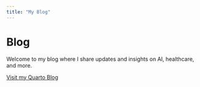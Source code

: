 ```yaml
---
title: "My Blog"
---
```


# Blog

Welcome to my blog where I share updates and insights on AI, healthcare, and more.

[Visit my Quarto Blog](https://lukmanaj.github.io/ailearningloop/)
